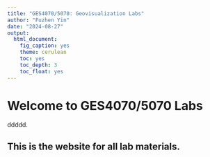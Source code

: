 ```yaml
---
title: "GES4070/5070: Geovisualization Labs"
author: "Fuzhen Yin"
date: "2024-08-27"
output: 
  html_document:
    fig_caption: yes
    theme: cerulean
    toc: yes
    toc_depth: 3
    toc_float: yes
---
```


# Welcome to GES4070/5070 Labs

ddddd. 

## This is the website for all lab materials. 